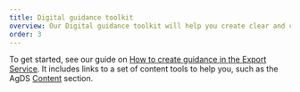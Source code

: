 ```yaml
---
title: Digital guidance toolkit
overview: Our Digital guidance toolkit will help you create clear and consistent content that meets users' needs.
order: 3
---
```


To get started, see our guide on [How to create guidance in the Export Service](https://design-system.agriculture.gov.au/guides/how-to-write-guidance). It includes links to a set of content tools to help you, such as the AgDS [Content](https://design-system.agriculture.gov.au/content) section.
